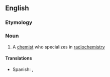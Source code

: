==English==

===Etymology===
{{back-form|radiochemistry|lang=en}}

===Noun===
{{en-noun}}

# A [[chemist]] who specializes in [[radiochemistry]]

====Translations====
{{trans-top|chemist who specializes in radiochemistry}}
* Spanish: {{t|es|radioquímico|m}}, {{t|es|radioquímica|f}}
{{trans-mid}}
{{trans-bottom}}